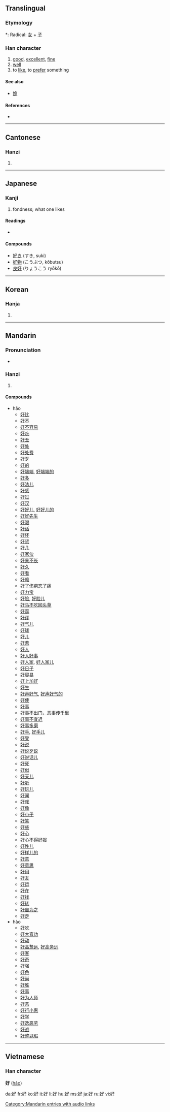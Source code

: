 ==Translingual==
{{stroke order|type=animate}}

===Etymology===
*: Radical: [[女]] + [[子]]

===Han character===
{{Han char|rn=38|rad=女|as=03|sn=6|four=4744<sub>7</sub>|canj=女弓木 (VND)}}

# [[good]], [[excellent]], [[fine]]
# [[well]]
# to [[like]], to [[prefer]] something

====See also====
* [[姽]]

====References====
* {{Han ref|kx=0255.110|dkj=06053|dj=0518.120|hdz=21028.010|uh=597D|ud=22909|bh=A66E|bd=42606}}

----

==Cantonese==

===Hanzi===
{{yue-hanzi|jyut=hou2|y=hou2, hou3}}

# {{defn|Cantonese}}

----

==Japanese==

===Kanji===
{{ja-kanji|grade=4|rs=女03}}

# fondness; what one likes

====Readings====
* {{ja-readings|on=[[こう]] ([[kō]])|kun=[[このむ]] ([[好む]], [[konomu]]), [[すく]] ([[好く]], [[suku]]), [[よい]] ([[yoi]])}}

====Compounds====
* [[好き]] (すき, suki)
* [[好物]] (こうぶつ, kōbutsu)
* [[良好]] (りょうこう ryōkō)

----

==Korean==

===Hanja===
{{ko-hanja|hangeul=호|rv=ho|mr=ho}}

# {{defn|Korean}}

----

==Mandarin==
{{see|hao}}

===Pronunciation===
*{{audio|zh-hǎo.ogg|audio}}

===Hanzi===
{{cmn-hanzi|pin=[[hǎo]] ([[hao3]]), [[hào]] ([[hao4]])|wg=hao<sup>3</sup>, hao<sup>4</sup>}}

# {{defn|Mandarin}}

====Compounds====
* hǎo
** [[好比]]
** [[好不]]
** [[好不容易]]
** [[好吃]]
** [[好丑]]
** [[好处]]
** [[好处费]]
** [[好歹]]
** [[好的]]
** [[好端端]], [[好端端的]]
** [[好多]]
** [[好法儿]]
** [[好感]]
** [[好过]]
** [[好汉]]
** [[好好儿]], [[好好儿的]]
** [[好好先生]]
** [[好喝]]
** [[好话]]
** [[好坏]]
** [[好货]]
** [[好几]]
** [[好家伙]]
** [[好景不长]]
** [[好久]]
** [[好看]]
** [[好赖]]
** [[好了伤疤忘了痛]]
** [[好力宝]]
** [[好脸]], [[好脸儿]]
** [[好马不吃回头草]]
** [[好孬]]
** [[好评]]
** [[好气儿]]
** [[好球]]
** [[好儿]]
** [[好惹]]
** [[好人]]
** [[好人好事]]
** [[好人家]], [[好人家儿]]
** [[好日子]]
** [[好容易]]
** [[好上加好]]
** [[好生]]
** [[好声好气]], [[好声好气的]]
** [[好使]]
** [[好事]]
** [[好事不出门，恶事传千里]]
** [[好事不宜迟]]
** [[好事多磨]]
** [[好手]], [[好手儿]]
** [[好受]]
** [[好说]]
** [[好说歹说]]
** [[好说话儿]]
** [[好死]]
** [[好似]]
** [[好天儿]]
** [[好听]]
** [[好玩儿]]
** [[好闻]]
** [[好戏]]
** [[好像]]
** [[好小子]]
** [[好笑]]
** [[好些]]
** [[好心]]
** [[好心不得好报]]
** [[好性儿]]
** [[好样儿的]]
** [[好意]]
** [[好意思]]
** [[好用]]
** [[好友]]
** [[好运]]
** [[好在]]
** [[好找]]
** [[好转]]
** [[好自为之]]
** [[好走]]
* hào
** [[好吃]]
** [[好大喜功]]
** [[好动]]
** [[好高鹜远]], [[好高务远]]
** [[好客]]
** [[好奇]]
** [[好强]]
** [[好色]]
** [[好尚]]
** [[好胜]]
** [[好事]]
** [[好为人师]]
** [[好恶]]
** [[好行小惠]]
** [[好学]]
** [[好逸恶劳]]
** [[好战]]
** [[好整以暇]]

[[Category:Mandarin entries with audio links]]
----

==Vietnamese==

===Han character===
'''好''' ([[hảo]])

[[da:好]]
[[fr:好]]
[[ko:好]]
[[it:好]]
[[li:好]]
[[hu:好]]
[[ms:好]]
[[ja:好]]
[[ru:好]]
[[vi:好]]